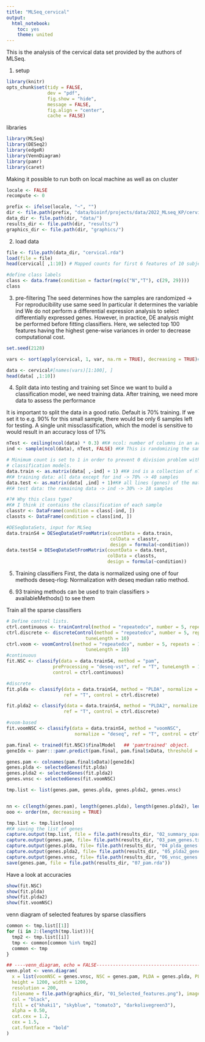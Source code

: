 ```yaml
---
title: "MLSeq_cervical"
output:
  html_notebook:
    toc: yes
    theme: united
---
```

This is the analysis of the cervical data set provided by the authors of MLSeq.



1. setup
```r
library(knitr)
opts_chunk$set(tidy = FALSE,
               dev = "pdf",
               fig.show = "hide",
               message = FALSE,
               fig.align = "center",
               cache = FALSE)

```
libraries
```r
library(MLSeq)
library(DESeq2)
library(edgeR)
library(VennDiagram)
library(pamr)
library(caret)

```
Making it possible to run both on local machine as well as on cluster
```r
locale <- FALSE
recompute <- 0

prefix <- ifelse(locale, "~", "")
dir <- file.path(prefix, "data/bioinf/projects/data/2022_MLseq_KP/cervical_MLSeq")
data_dir <- file.path(dir, "data/")
results_dir <- file.path(dir, "results/")
graphics_dir <- file.path(dir, "graphics/")
```
2. load data

```r
file <- file.path(data_dir, "cervical.rda")
load(file = file)
head(cervical[ ,1:10]) # Mapped counts for first 6 features of 10 subjects.

#define class labels
class <- data.frame(condition = factor(rep(c("N","T"), c(29, 29))))
class
```
3. pre-filtering
The seed determines how the samples are randomized -> For reproducibility use same seed
In particular it determines the variable ind
We do not perform a differential expression analysis to select differentially expressed genes. However, in practice, DE analysis might be performed before fitting classifiers. Here, we selected top 100 features having the highest gene-wise variances in order to decrease computational cost.
```r
set.seed(2128)

vars <- sort(apply(cervical, 1, var, na.rm = TRUE), decreasing = TRUE)#sorting by variance. Highest: 747,902,689 Lowest: 4

data <- cervical#[names(vars)[1:100], ]
head(data[ ,1:10])
```
4. Split data into testing and training set
Since we want to build a classification model, we need training data.
After training, we need more data to assess the performance

It is important to split the data in a good ratio. Default is 70% training.
If we set it to e.g. 90% for this small sample, there would be only 6 samples
left for testing. A single unit missclassification, which the model is
sensitive to would result in an accuracy loss of 17%
```r
nTest <- ceiling(ncol(data) * 0.3) #K# ncol: number of columns in an array
ind <- sample(ncol(data), nTest, FALSE) #K# This is randomizing the samples

# Minimum count is set to 1 in order to prevent 0 division problem within
# classification models.
data.train <- as.matrix(data[ ,-ind] + 1) #K# ind is a collection of nTest samples
#K# training data: all data except for ind -> 70% -> 40 samples
data.test <- as.matrix(data[ ,ind] + 1)#K# all lines (genes) of the matrix, but only the columns specified in ind
#K# test data: the remaining data -> ind -> 30% -> 18 samples

#?# Why this class type?
#K# I think it contains the classification of each sample
classtr <- DataFrame(condition = class[-ind, ])
classts <- DataFrame(condition = class[ind, ])

#DESeqDataSets, input for MLSeq
data.trainS4 = DESeqDataSetFromMatrix(countData = data.train,
                                      colData = classtr,
                                      design = formula(~condition))
data.testS4 = DESeqDataSetFromMatrix(countData = data.test,
                                     colData = classts,
                                     design = formula(~condition))

```
5. Training classifiers
First, the data is normalized using one of four methods
deseq-rlog: Normalization with deseq median ratio method.

6. 93 training methods can be used to train classifiers
> availableMethods() to see them

Train all the sparse classifiers

```r

# Define control lists.
ctrl.continuous <- trainControl(method = "repeatedcv", number = 5, repeats = 10)
ctrl.discrete <- discreteControl(method = "repeatedcv", number = 5, repeats = 10,
                             tuneLength = 10)
ctrl.voom <- voomControl(method = "repeatedcv", number = 5, repeats = 10,
                             tuneLength = 10)
#continuous
fit.NSC <- classify(data = data.trainS4, method = "pam",
                 preProcessing = "deseq-vst", ref = "T", tuneLength = 10,
                 control = ctrl.continuous)

#discrete
fit.plda <- classify(data = data.trainS4, method = "PLDA", normalize = "deseq",
                     ref = "T", control = ctrl.discrete)

fit.plda2 <- classify(data = data.trainS4, method = "PLDA2", normalize = "deseq",
                     ref = "T", control = ctrl.discrete)

#voom-based
fit.voomNSC <- classify(data = data.trainS4, method = "voomNSC",
                         normalize = "deseq", ref = "T", control = ctrl.voom)

pam.final <- trained(fit.NSC)$finalModel   ## 'pamrtrained' object.
geneIdx <- pamr:::pamr.predict(pam.final, pam.final$xData, threshold = pam.final$threshold, type = "nonzero")

genes.pam <- colnames(pam.final$xData)[geneIdx]
genes.plda <- selectedGenes(fit.plda)
genes.plda2 <- selectedGenes(fit.plda2)
genes.vnsc <- selectedGenes(fit.voomNSC)

tmp.list <- list(genes.pam, genes.plda, genes.plda2, genes.vnsc)


nn <- c(length(genes.pam), length(genes.plda), length(genes.plda2), length(genes.vnsc))
ooo <- order(nn, decreasing = TRUE)

tmp.list <- tmp.list[ooo]
#K# saving the list of genes
capture.output(tmp.list, file = file.path(results_dir, "02_summary_sparse_classifiers.txt"))
capture.output(genes.pam, file= file.path(results_dir, "03_pam_genes.txt"))
capture.output(genes.plda, file= file.path(results_dir, "04_plda_genes.txt"))
capture.output(genes.plda2, file= file.path(results_dir, "05_plda2_genes.txt"))
capture.output(genes.vnsc, file= file.path(results_dir, "06_vnsc_genes.txt"))
save(genes.pam, file = file.path(results_dir, "07_pam.rda"))
```
Have a look at accuracies

```r
show(fit.NSC)
show(fit.plda)
show(fit.plda2)
show(fit.voomNSC)
```
venn diagram of selected features by sparse classifiers
```r
common <- tmp.list[[1]]
for (i in 2:(length(tmp.list))){
  tmp2 <- tmp.list[[i]]
  tmp <- common[common %in% tmp2]
  common <- tmp
}

## ----venn_diagram, echo = FALSE-----------------------------------------------
venn.plot <- venn.diagram(
  x = list(voomNSC = genes.vnsc, NSC = genes.pam, PLDA = genes.plda, PLDA2 = genes.plda2),
  height = 1200, width = 1200,
  resolution = 200,
  filename = file.path(graphics_dir, "01_Selected_features.png"), imagetype = "png",
  col = "black",
  fill = c("khaki1", "skyblue", "tomato3", "darkolivegreen3"),
  alpha = 0.50,
  cat.cex = 1.2,
  cex = 1.5,
  cat.fontface = "bold"
)
```
